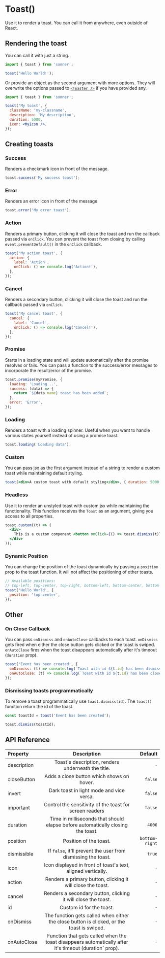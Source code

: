 
# Toast()

Use it to render a toast. You can call it from anywhere, even outside of React.

## Rendering the toast

You can call it with just a string.

```jsx
import { toast } from 'sonner';

toast('Hello World!');
```

Or provide an object as the second argument with more options. They will overwrite the options passed to [`<Toaster />`](/toaster) if you have provided any.

```jsx
import { toast } from 'sonner';

toast('My toast', {
  className: 'my-classname',
  description: 'My description',
  duration: 5000,
  icon: <MyIcon />,
});
```

## Creating toasts

### Success

Renders a checkmark icon in front of the message.

```jsx
toast.success('My success toast');
```

### Error

Renders an error icon in front of the message.

```jsx
toast.error('My error toast');
```

### Action

Renders a primary button, clicking it will close the toast and run the callback passed via `onClick`. You can prevent the toast from closing by calling `event.preventDefault()` in the `onClick` callback.

```jsx
toast('My action toast', {
  action: {
    label: 'Action',
    onClick: () => console.log('Action!'),
  },
});
```

### Cancel

Renders a secondary button, clicking it will close the toast and run the callback passed via `onClick`.

```jsx
toast('My cancel toast', {
  cancel: {
    label: 'Cancel',
    onClick: () => console.log('Cancel!'),
  },
});
```

### Promise

Starts in a loading state and will update automatically after the promise resolves or fails.
You can pass a function to the success/error messages to incorporate the result/error of the promise.

```jsx
toast.promise(myPromise, {
  loading: 'Loading...',
  success: (data) => {
    return `${data.name} toast has been added`;
  },
  error: 'Error',
});
```

### Loading

Renders a toast with a loading spinner. Useful when you want to handle various states yourself instead of using a promise toast.

```jsx
toast.loading('Loading data');
```

### Custom

You can pass jsx as the first argument instead of a string to render a custom toast while maintaining default styling.

```jsx
toast(<div>A custom toast with default styling</div>, { duration: 5000 });
```

### Headless

Use it to render an unstyled toast with custom jsx while maintaining the functionality. This function receives the `Toast` as an argument, giving you access to all properties.

```jsx
toast.custom((t) => (
  <div>
    This is a custom component <button onClick={() => toast.dismiss(t)}>close</button>
  </div>
));
```

### Dynamic Position

You can change the position of the toast dynamically by passing a `position` prop to the toast
function. It will not affect the positioning of other toasts.

```jsx
// Available positions:
// top-left, top-center, top-right, bottom-left, bottom-center, bottom-right
toast('Hello World', {
  position: 'top-center',
});
```

## Other

### On Close Callback

You can pass `onDismiss` and `onAutoClose` callbacks to each toast. `onDismiss` gets fired when either the close button gets clicked or the toast is swiped. `onAutoClose` fires when the toast disappears automatically after it's timeout (`duration` prop).

```jsx
toast('Event has been created', {
  onDismiss: (t) => console.log(`Toast with id ${t.id} has been dismissed`),
  onAutoClose: (t) => console.log(`Toast with id ${t.id} has been closed automatically`),
});
```

### Dismissing toasts programmatically

To remove a toast programmatically use `toast.dismiss(id)`. The `toast()` function return the id of the toast.

```jsx
const toastId = toast('Event has been created');

toast.dismiss(toastId);
```

## API Reference

| Property    |                                              Description                                               |        Default |
| :---------- | :----------------------------------------------------------------------------------------------------: | -------------: |
| description |                           Toast's description, renders underneath the title.                           |            `-` |
| closeButton |                               Adds a close button which shows on hover.                                |        `false` |
| invert      |                                Dark toast in light mode and vice versa.                                |        `false` |
| important   |                        Control the sensitivity of the toast for screen readers                         |        `false` |
| duration    |            Time in milliseconds that should elapse before automatically closing the toast.             |         `4000` |
| position    |                                         Position of the toast.                                         | `bottom-right` |
| dismissible |                     If `false`, it'll prevent the user from dismissing the toast.                      |         `true` |
| icon        |                      Icon displayed in front of toast's text, aligned vertically.                      |            `-` |
| action      |                      Renders a primary button, clicking it will close the toast.                       |            `-` |
| cancel      |                     Renders a secondary button, clicking it will close the toast.                      |            `-` |
| id          |                                        Custom id for the toast.                                        |            `-` |
| onDismiss   |       The function gets called when either the close button is clicked, or the toast is swiped.        |            `-` |
| onAutoClose | Function that gets called when the toast disappears automatically after it's timeout (duration` prop). |            `-` |
